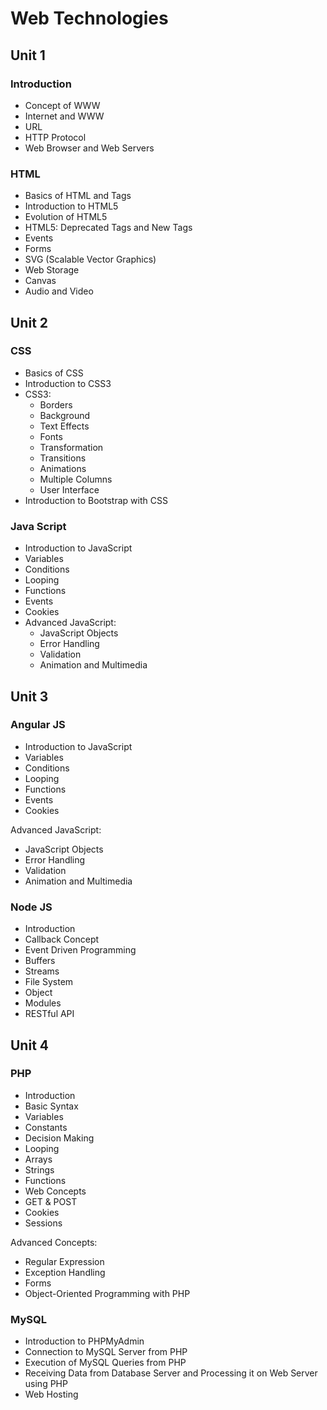 # Web Technologies

## Unit 1

### Introduction

- Concept of WWW
- Internet and WWW
- URL
- HTTP Protocol
- Web Browser and Web Servers

### HTML

- Basics of HTML and Tags
- Introduction to HTML5
- Evolution of HTML5
- HTML5: Deprecated Tags and New Tags
- Events
- Forms
- SVG (Scalable Vector Graphics)
- Web Storage
- Canvas
- Audio and Video

## Unit 2

### CSS

- Basics of CSS
- Introduction to CSS3
- CSS3:
  - Borders
  - Background
  - Text Effects
  - Fonts
  - Transformation
  - Transitions
  - Animations
  - Multiple Columns
  - User Interface
- Introduction to Bootstrap with CSS

### Java Script

- Introduction to JavaScript
- Variables
- Conditions
- Looping
- Functions
- Events
- Cookies
- Advanced JavaScript:
  - JavaScript Objects
  - Error Handling
  - Validation
  - Animation and Multimedia

## Unit 3

### Angular JS

- Introduction to JavaScript
- Variables
- Conditions
- Looping
- Functions
- Events
- Cookies

Advanced JavaScript:

- JavaScript Objects
- Error Handling
- Validation
- Animation and Multimedia

### Node JS

- Introduction
- Callback Concept
- Event Driven Programming
- Buffers
- Streams
- File System
- Object
- Modules
- RESTful API

## Unit 4

### PHP

- Introduction
- Basic Syntax
- Variables
- Constants
- Decision Making
- Looping
- Arrays
- Strings
- Functions
- Web Concepts
- GET & POST
- Cookies
- Sessions

Advanced Concepts:

- Regular Expression
- Exception Handling
- Forms
- Object-Oriented Programming with PHP

### MySQL

- Introduction to PHPMyAdmin
- Connection to MySQL Server from PHP
- Execution of MySQL Queries from PHP
- Receiving Data from Database Server and Processing it on Web Server using PHP
- Web Hosting
